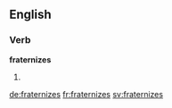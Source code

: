 ==English==

===Verb===
'''fraternizes'''

# {{third-person singular of|fraternize}}

[[de:fraternizes]]
[[fr:fraternizes]]
[[sv:fraternizes]]
